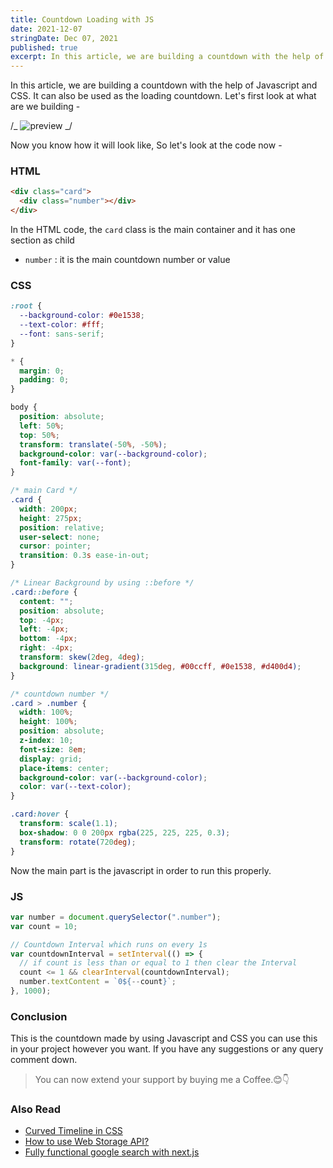 ```yaml
---
title: Countdown Loading with JS
date: 2021-12-07
stringDate: Dec 07, 2021
published: true
excerpt: In this article, we are building a countdown with the help of Javascript and CSS. It can also be used as the loading countdown.
---
```


In this article, we are building a countdown with the help of Javascript and CSS. It can also be used as the loading countdown. Let's first look at what are we building -

/_ ![preview](https://i.imgur.com/tYadwyQ.gif) _/

Now you know how it will look like, So let's look at the code now -

### HTML

```html
<div class="card">
  <div class="number"></div>
</div>
```

In the HTML code, the `card` class is the main container and it has one section as child

- `number` : it is the main countdown number or value

### CSS

```css
:root {
  --background-color: #0e1538;
  --text-color: #fff;
  --font: sans-serif;
}

* {
  margin: 0;
  padding: 0;
}

body {
  position: absolute;
  left: 50%;
  top: 50%;
  transform: translate(-50%, -50%);
  background-color: var(--background-color);
  font-family: var(--font);
}

/* main Card */
.card {
  width: 200px;
  height: 275px;
  position: relative;
  user-select: none;
  cursor: pointer;
  transition: 0.3s ease-in-out;
}

/* Linear Background by using ::before */
.card::before {
  content: "";
  position: absolute;
  top: -4px;
  left: -4px;
  bottom: -4px;
  right: -4px;
  transform: skew(2deg, 4deg);
  background: linear-gradient(315deg, #00ccff, #0e1538, #d400d4);
}

/* countdown number */
.card > .number {
  width: 100%;
  height: 100%;
  position: absolute;
  z-index: 10;
  font-size: 8em;
  display: grid;
  place-items: center;
  background-color: var(--background-color);
  color: var(--text-color);
}

.card:hover {
  transform: scale(1.1);
  box-shadow: 0 0 200px rgba(225, 225, 225, 0.3);
  transform: rotate(720deg);
}
```

Now the main part is the javascript in order to run this properly.

### JS

```js
var number = document.querySelector(".number");
var count = 10;

// Countdown Interval which runs on every 1s
var countdownInterval = setInterval(() => {
  // if count is less than or equal to 1 then clear the Interval
  count <= 1 && clearInterval(countdownInterval);
  number.textContent = `0${--count}`;
}, 1000);
```

### Conclusion

This is the countdown made by using Javascript and CSS you can use this in your project however you want. If you have any suggestions or any query comment down.

> You can now extend your support by buying me a Coffee.😊👇

### Also Read

- [Curved Timeline in CSS](https://dev.to/j471n/curved-css-timeline-5ab3)
- [How to use Web Storage API?](https://dev.to/j471n/how-to-use-web-storage-api-3o28)
- [Fully functional google search with next.js](https://dev.to/j471n/fully-functional-google-clone-with-nextjs-223o)
